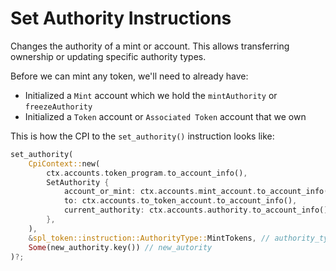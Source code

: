 
# Set Authority Instructions

Changes the authority of a mint or account. This allows transferring ownership or updating specific authority types.

Before we can mint any token, we'll need to already have:
- Initialized a `Mint` account which we hold the `mintAuthority` or `freezeAuthority`
- Initialized a `Token` account or `Associated Token` account that we own

This is how the CPI to the `set_authority()` instruction looks like: 

```rust
set_authority(
    CpiContext::new(
        ctx.accounts.token_program.to_account_info(),
        SetAuthority {
            account_or_mint: ctx.accounts.mint_account.to_account_info(),
            to: ctx.accounts.to_token_account.to_account_info(),
            current_authority: ctx.accounts.authority.to_account_info(),
        },
    ),
    &spl_token::instruction::AuthorityType::MintTokens, // authority_type
    Some(new_authority.key()) // new_autority
)?;
```